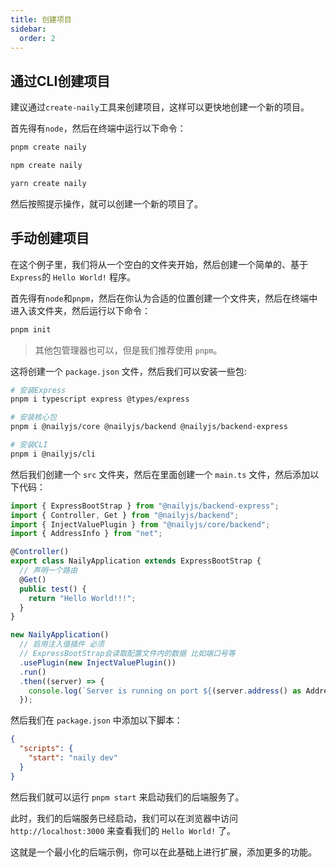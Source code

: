 ```yaml
---
title: 创建项目
sidebar:
  order: 2
---
```


## 通过CLI创建项目


建议通过`create-naily`工具来创建项目，这样可以更快地创建一个新的项目。

首先得有`node`，然后在终端中运行以下命令：

<Tabs>
  <TabItem label="pnpm">

```bash
pnpm create naily
```

  </TabItem>
  <TabItem label="npm">
  
```bash
npm create naily
```
  
  </TabItem>

  <TabItem label="yarn">

```bash
yarn create naily
```

  </TabItem>
</Tabs>

然后按照提示操作，就可以创建一个新的项目了。

## 手动创建项目

在这个例子里，我们将从一个空白的文件夹开始，然后创建一个简单的、基于`Express`的 `Hello World!` 程序。

首先得有`node`和`pnpm`，然后在你认为合适的位置创建一个文件夹，然后在终端中进入该文件夹，然后运行以下命令：

```bash
pnpm init
```

> 其他包管理器也可以，但是我们推荐使用 `pnpm`。

这将创建一个 `package.json` 文件，然后我们可以安装一些包:

```bash
# 安装Express
pnpm i typescript express @types/express

# 安装核心包
pnpm i @nailyjs/core @nailyjs/backend @nailyjs/backend-express

# 安装CLI
pnpm i @nailyjs/cli
```

然后我们创建一个 `src` 文件夹，然后在里面创建一个 `main.ts` 文件，然后添加以下代码：

```typescript
import { ExpressBootStrap } from "@nailyjs/backend-express";
import { Controller, Get } from "@nailyjs/backend";
import { InjectValuePlugin } from "@nailyjs/core/backend";
import { AddressInfo } from "net";

@Controller()
export class NailyApplication extends ExpressBootStrap {
  // 声明一个路由
  @Get()
  public test() {
    return "Hello World!!!";
  }
}

new NailyApplication()
  // 启用注入值插件 必须
  // ExpressBootStrap会读取配置文件内的数据 比如端口号等
  .usePlugin(new InjectValuePlugin())
  .run()
  .then((server) => {
    console.log(`Server is running on port ${(server.address() as AddressInfo).port}`);
  });
```

然后我们在 `package.json` 中添加以下脚本：

```json
{
  "scripts": {
    "start": "naily dev"
  }
}
```

然后我们就可以运行 `pnpm start` 来启动我们的后端服务了。

此时，我们的后端服务已经启动，我们可以在浏览器中访问 `http://localhost:3000` 来查看我们的 `Hello World!` 了。

这就是一个最小化的后端示例，你可以在此基础上进行扩展，添加更多的功能。

